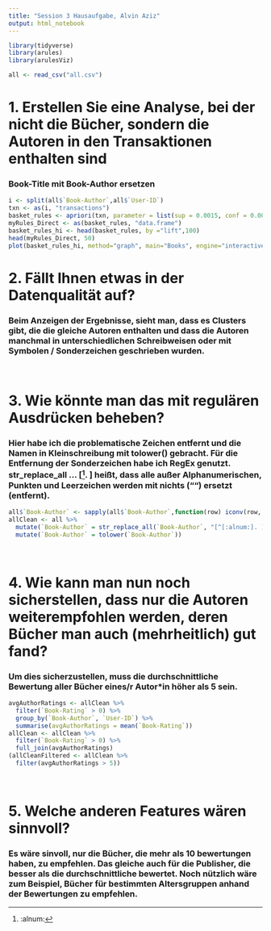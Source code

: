 ```yaml
---
title: "Session 3 Hausaufgabe, Alvin Aziz"
output: html_notebook
---
```


```r
library(tidyverse)
library(arules)
library(arulesViz)
```

```r
all <- read_csv("all.csv")
```

# 1. Erstellen Sie eine Analyse, bei der nicht die Bücher, sondern die Autoren in den Transaktionen enthalten sind
### Book-Title mit Book-Author ersetzen
```r
i <- split(all$`Book-Author`,all$`User-ID`)
txn <- as(i, "transactions")
basket_rules <- apriori(txn, parameter = list(sup = 0.0015, conf = 0.001, minlen=2, target="rules"))
myRules_Direct <- as(basket_rules, "data.frame")
basket_rules_hi <- head(basket_rules, by ="lift",100)
head(myRules_Direct, 50)
plot(basket_rules_hi, method="graph", main="Books", engine="interactive")
```

# 2. Fällt Ihnen etwas in der Datenqualität auf?
### Beim Anzeigen der Ergebnisse, sieht man, dass es Clusters gibt, die die gleiche Autoren enthalten und dass die Autoren manchmal in unterschiedlichen Schreibweisen oder mit Symbolen / Sonderzeichen geschrieben wurden.

<br />

# 3. Wie könnte man das mit regulären Ausdrücken beheben?
### Hier habe ich die problematische Zeichen entfernt und die Namen in Kleinschreibung mit tolower() gebracht. Für die Entfernung der Sonderzeichen habe ich RegEx genutzt. str_replace_all ... [^[:alnum:]. ] heißt, dass alle außer Alphanumerischen, Punkten und Leerzeichen werden mit nichts ("") ersetzt (entfernt). 
```r
all$`Book-Author` <- sapply(all$`Book-Author`,function(row) iconv(row, "latin1", "ASCII", sub=""))
allClean <- all %>% 
  mutate(`Book-Author` = str_replace_all(`Book-Author`, "[^[:alnum:]. ]", "")) %>% 
  mutate(`Book-Author` = tolower(`Book-Author`))
```
<br />

# 4. Wie kann man nun noch sicherstellen, dass nur die Autoren weiterempfohlen werden, deren Bücher man auch (mehrheitlich) gut fand?
### Um dies sicherzustellen, muss die durchschnittliche Bewertung aller Bücher eines/r Autor*in höher als 5 sein.
```r
avgAuthorRatings <- allClean %>% 
  filter(`Book-Rating` > 0) %>% 
  group_by(`Book-Author`, `User-ID`) %>%
  summarise(avgAuthorRatings = mean(`Book-Rating`))
allClean <- allClean %>% 
  filter(`Book-Rating` > 0) %>% 
  full_join(avgAuthorRatings)
(allCleanFiltered <- allClean %>% 
  filter(avgAuthorRatings > 5))
```
<br />


# 5. Welche anderen Features wären sinnvoll?
### Es wäre sinvoll, nur die Bücher, die mehr als 10 bewertungen haben, zu empfehlen. Das gleiche auch für die Publisher, die besser als die durchschnittliche bewertet. Noch nützlich wäre zum Beispiel, Bücher für bestimmten Altersgruppen anhand der Bewertungen zu empfehlen.

